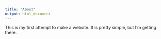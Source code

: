 ```yaml
---
title: "About"
output: html_document
---
```


This is my first attempt to make a website. It is pretty simple, but I'm getting there.